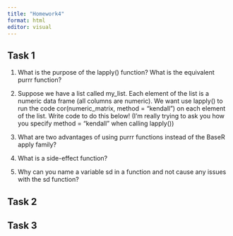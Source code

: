 ```yaml
---
title: "Homework4"
format: html
editor: visual
---
```


## Task 1
1. What is the purpose of the lapply() function? What is the equivalent purrr function?


2. Suppose we have a list called my_list. Each element of the list is a numeric data frame (all columns are numeric). We want use lapply() to run the code cor(numeric_matrix, method = "kendall") on each element of the list. Write code to do this below! (I’m really trying to ask you how you specify method = "kendall" when calling lapply())


3. What are two advantages of using purrr functions instead of the BaseR apply family?


4. What is a side-effect function?
  

5. Why can you name a variable sd in a function and not cause any issues with the sd function?
  



## Task 2


## Task 3
